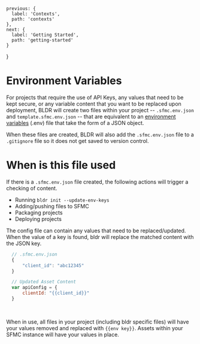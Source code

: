 
    previous: {
      label: 'Contexts',
      path: 'contexts'
    },
    next: {
      label: 'Getting Started',
      path: 'getting-started'
    }
  }

# Environment Variables

For projects that require the use of API Keys, any values that need to be kept secure, or any variable content that you want to be replaced upon deployment, BLDR will create two files within your project -- `.sfmc.env.json` and `template.sfmc.env.json` -- that are equivalent to an [environment variables](https://en.wikipedia.org/wiki/Environment_variable) (.env) file that take the form of a JSON object.

When these files are created, BLDR will also add the `.sfmc.env.json` file to a `.gitignore` file so it does not get saved to version control.

# When is this file used

If there is a `.sfmc.env.json` file created, the following actions will trigger a checking of content. 

- Running `bldr init --update-env-keys`
- Adding/pushing files to SFMC
- Packaging projects
- Deploying projects

The config file can contain any values that need to be replaced/updated. When the value of a key is found, bldr will replace the matched content with the JSON key.

```javascript
  // .sfmc.env.json
  {
      "client_id": "abc12345"
  }

  // Updated Asset Content
  var apiConfig = {
      clientId: "{{client_id}}"
  }
```
<br /> 

When in use, all files in your project (including bldr specific files) will have your values removed and replaced with `{{env key}}`. Assets within your SFMC instance will have your values in place.
